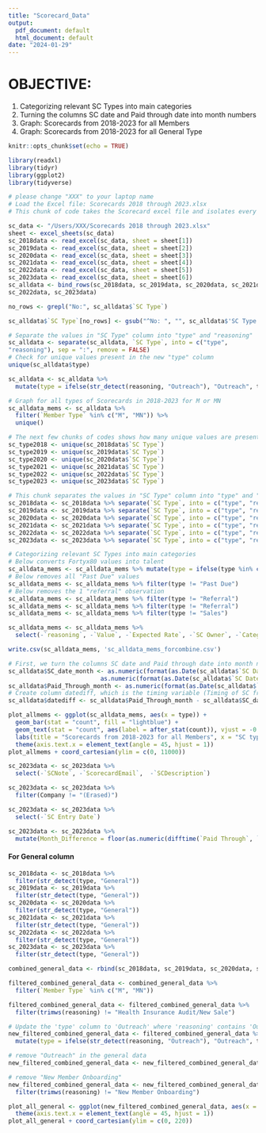 ```yaml
---
title: "Scorecard_Data"
output:
  pdf_document: default
  html_document: default
date: "2024-01-29"
---
```


# OBJECTIVE:
1. Categorizing relevant SC Types into main categories
2. Turning the columns SC date and Paid through date into month numbers 
3. Graph: Scorecards from 2018-2023 for all Members
4. Graph: Scorecards from 2018-2023 for all General Type

```r
knitr::opts_chunk$set(echo = TRUE)
```

```r
library(readxl)
library(tidyr)
library(ggplot2)
library(tidyverse)
```

```r
# please change "XXX" to your laptop name
# Load the Excel file: Scorecards 2018 through 2023.xlsx
# This chunk of code takes the Scorecard excel file and isolates every sheet by the year.

sc_data <- "/Users/XXX/Scorecards 2018 through 2023.xlsx"
sheet <- excel_sheets(sc_data)
sc_2018data <- read_excel(sc_data, sheet = sheet[1])
sc_2019data <- read_excel(sc_data, sheet = sheet[2])
sc_2020data <- read_excel(sc_data, sheet = sheet[3])
sc_2021data <- read_excel(sc_data, sheet = sheet[4])
sc_2022data <- read_excel(sc_data, sheet = sheet[5])
sc_2023data <- read_excel(sc_data, sheet = sheet[6])
sc_alldata <- bind_rows(sc_2018data, sc_2019data, sc_2020data, sc_2021data,
sc_2022data, sc_2023data)
```

```r
no_rows <- grepl("No:", sc_alldata$`SC Type`)
```

```r
sc_alldata$`SC Type`[no_rows] <- gsub("^No: ", "", sc_alldata$'SC Type'[no_rows])
```

```r
# Separate the values in "SC Type" column into "type" and "reasoning"
sc_alldata <- separate(sc_alldata, `SC Type`, into = c("type",
"reasoning"), sep = ":", remove = FALSE)
# Check for unique values present in the new "type" column
unique(sc_alldata$type)
```

```r
sc_alldata <- sc_alldata %>%
  mutate(type = ifelse(str_detect(reasoning, "Outreach"), "Outreach", type))
```

```r
# Graph for all types of Scorecards in 2018-2023 for M or MN
sc_alldata_mems <- sc_alldata %>% 
  filter(`Member Type` %in% c("M", "MN")) %>%
  unique()
```

```r
# The next few chunks of codes shows how many unique values are present for "SC Type" by year
sc_type2018 <- unique(sc_2018data$`SC Type`)
sc_type2019 <- unique(sc_2019data$`SC Type`)
sc_type2020 <- unique(sc_2020data$`SC Type`)
sc_type2021 <- unique(sc_2021data$`SC Type`)
sc_type2022 <- unique(sc_2022data$`SC Type`)
sc_type2023 <- unique(sc_2023data$`SC Type`)
```

```r
# This chunk separates the values in "SC Type" column into "type" and "reasoning". "type" is the specific scorecard type, whereas the reasoning is the reasoning as to why it belongs into that SC
sc_2018data <- sc_2018data %>% separate(`SC Type`, into = c("type", "reasoning"), sep = ":", remove = FALSE)
sc_2019data <- sc_2019data %>% separate(`SC Type`, into = c("type", "reasoning"), sep = ":", remove = FALSE)
sc_2020data <- sc_2020data %>% separate(`SC Type`, into = c("type", "reasoning"), sep = ":", remove = FALSE)
sc_2021data <- sc_2021data %>% separate(`SC Type`, into = c("type", "reasoning"), sep = ":", remove = FALSE)
sc_2022data <- sc_2022data %>% separate(`SC Type`, into = c("type", "reasoning"), sep = ":", remove = FALSE)
sc_2023data <- sc_2023data %>% separate(`SC Type`, into = c("type", "reasoning"), sep = ":", remove = FALSE)
```

```r
# Categorizing relevant SC Types into main categories
# Below converts Fortyx80 values into talent
sc_alldata_mems <- sc_alldata_mems %>% mutate(type = ifelse(type %in% c("Fortyx80", "FortyX80"), "Talent", type))
# Below removes all "Past Due" values
sc_alldata_mems <- sc_alldata_mems %>% filter(type != "Past Due")
# Below removes the 1 "referral" observation
sc_alldata_mems <- sc_alldata_mems %>% filter(type != "Referral")
sc_alldata_mems <- sc_alldata_mems %>% filter(type != "Referral")
sc_alldata_mems <- sc_alldata_mems %>% filter(type != "Sales")
```

```r
sc_alldata_mems <- sc_alldata_mems %>%
  select(-`reasoning`, -`Value`, -`Expected Rate`, -`SC Owner`, -`Category`, -`SCNote`, -`ScorecardEmail`, -`SCDescription`)
```

```r
write.csv(sc_alldata_mems, 'sc_alldata_mems_forcombine.csv')
```

```r
# First, we turn the columns SC date and Paid through date into month numbers for sc_alldata
sc_alldata$SC_date_month <- as.numeric(format(as.Date(sc_alldata$`SC Date`), "%Y")) * 12 +
                          as.numeric(format(as.Date(sc_alldata$`SC Date`), "%m"))
sc_alldata$Paid_Through_month <- as.numeric(format(as.Date(sc_alldata$`Paid Through`), "%Y")) * 12 +  as.numeric(format(as.Date(sc_alldata$`Paid Through`), "%m"))
# Create column datediff, which is the timing variable (Timing of SC from renewal date)
sc_alldata$datediff <- sc_alldata$Paid_Through_month - sc_alldata$SC_date_month
```

```r
plot_allmems <- ggplot(sc_alldata_mems, aes(x = type)) +
  geom_bar(stat = "count", fill = "lightblue") + 
  geom_text(stat = "count", aes(label = after_stat(count)), vjust = -0.25) + 
  labs(title = "Scorecards from 2018-2023 for all Members", x = "SC type", y = "# of Scorecards") + 
  theme(axis.text.x = element_text(angle = 45, hjust = 1))
plot_allmems + coord_cartesian(ylim = c(0, 11000))
```

```r
sc_2023data <- sc_2023data %>%
  select(-`SCNote`, -`ScorecardEmail`,  -`SCDescription`)
```

```r
sc_2023data <- sc_2023data %>%
  filter(Company != "(Erased)")
```

```r
sc_2023data <- sc_2023data %>%
  select(-`SC Entry Date`)
```

```r
sc_2023data <- sc_2023data %>%
  mutate(Month_Difference = floor(as.numeric(difftime(`Paid Through`, `SC Date`, units = "weeks")) / 4.345))
```

#### For General column ####
```r
sc_2018data <- sc_2018data %>%
  filter(str_detect(type, "General"))
sc_2019data <- sc_2019data %>%
  filter(str_detect(type, "General"))
sc_2020data <- sc_2020data %>%
  filter(str_detect(type, "General"))
sc_2021data <- sc_2021data %>%
  filter(str_detect(type, "General"))
sc_2022data <- sc_2022data %>%
  filter(str_detect(type, "General"))
sc_2023data <- sc_2023data %>%
  filter(str_detect(type, "General"))
```

```r
combined_general_data <- rbind(sc_2018data, sc_2019data, sc_2020data, sc_2021data, sc_2022data, sc_2023data)
```

```r
filtered_combined_general_data <- combined_general_data %>%
  filter(`Member Type` %in% c("M", "MN"))
```

```r
filtered_combined_general_data <- filtered_combined_general_data %>%
  filter(trimws(reasoning) != "Health Insurance Audit/New Sale")
```

```r
# Update the 'type' column to 'Outreach' where 'reasoning' contains 'Outreach'
new_filtered_combined_general_data <- filtered_combined_general_data %>%
  mutate(type = ifelse(str_detect(reasoning, "Outreach"), "Outreach", type))
```

```r
# remove "Outreach" in the general data
new_filtered_combined_general_data <- new_filtered_combined_general_data %>% filter(type != "Outreach")
```

```r
# remove "New Member Onboarding"
new_filtered_combined_general_data <- new_filtered_combined_general_data %>%
  filter(trimws(reasoning) != "New Member Onboarding")
```

```r
plot_all_general <- ggplot(new_filtered_combined_general_data, aes(x = new_filtered_combined_general_data$reasoning))+ geom_bar(stat = "count", fill = "purple")+ geom_text(stat = "count", aes(label = after_stat(count)), vjust = -0.25) +labs(title = "Scorecards from 2018-2023 for all General Type", x = "SC type" , y = "# of Scorecards")+
  theme(axis.text.x = element_text(angle = 45, hjust = 1))
plot_all_general + coord_cartesian(ylim = c(0, 220))
```


